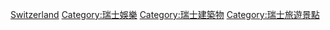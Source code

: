 {{Commons category|Entertainment venues in Switzerland}}
[[Category:歐洲各國娛樂場所|Switzerland]]
[[Category:瑞士娛樂|Category:瑞士娛樂]]
[[Category:瑞士建築物|Category:瑞士建築物]]
[[Category:瑞士旅遊景點|Category:瑞士旅遊景點]]